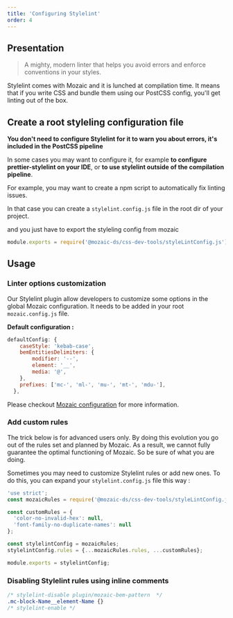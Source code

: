 ```yaml
---
title: 'Configuring Stylelint'
order: 4
---
```


## Presentation

> A mighty, modern linter that helps you avoid errors and enforce conventions in your styles.

<Highlight>

Stylelint comes with Mozaic and it is lunched at compilation time. It means that if you write CSS and bundle them using our PostCSS config, you'll get linting out of the box.

</Highlight>


## Create a root styleling configuration file

<Highlight theme="tips">

**You don't need to configure Stylelint for it to warn you about errors, it's included in the PostCSS pipeline**

In some cases you may want to configure it, for example **to configure prettier-stylelint on your IDE**, or **to use stylelint outside of the compilation pipeline**.

</Highlight>


For example, you may want to create a npm script to automatically fix linting issues.

In that case you can create a `stylelint.config.js` file in the root dir of your project.

and you just have to export the styleling config from mozaic

```js
module.exports = require('@mozaic-ds/css-dev-tools/styleLintConfig.js')
```

## Usage

### Linter options customization

Our Stylelint plugin allow developers to customize some options in the global Mozaic configuration.
It needs to be added in your root `mozaic.config.js` file.

**Default configuration :**
```js
defaultConfig: {
    caseStyle: 'kebab-case',
    bemEntitiesDelimiters: {
        modifier: '--',
        element: '__',
        media: '@',
    },
    prefixes: ['mc-', 'ml-', 'mu-', 'mt-', 'mdu-'],
  },
```

<Highlight title="More informations here">

Please checkout [Mozaic configuration](/GetStarted/Developers/Configuration/#stylelint-options-) for more information.

</Highlight>

### Add custom rules 

<Highlight theme="warning" title="Only for advanced users">
  The trick below is for advanced users only.
  By doing this evolution you go out of the rules set and planned by Mozaic. 
  As a result, we cannot fully guarantee the optimal functioning of Mozaic. So be sure of what you are doing.
</Highlight>

Sometimes you may need to customize Stylelint rules or add new ones. To do this, you can expand your `stylelint.config.js` file this way : 

```js
'use strict';
const mozaicRules = require('@mozaic-ds/css-dev-tools/styleLintConfig.js');

const customRules = {
  'color-no-invalid-hex': null,
  'font-family-no-duplicate-names': null
};

const stylelintConfig = mozaicRules;
stylelintConfig.rules = {...mozaicRules.rules, ...customRules};

module.exports = stylelintConfig;
```


### Disabling Stylelint rules using inline comments

```scss
/* stylelint-disable plugin/mozaic-bem-pattern  */
.mc-block-Name__element-Name {}
/* stylelint-enable */
```
